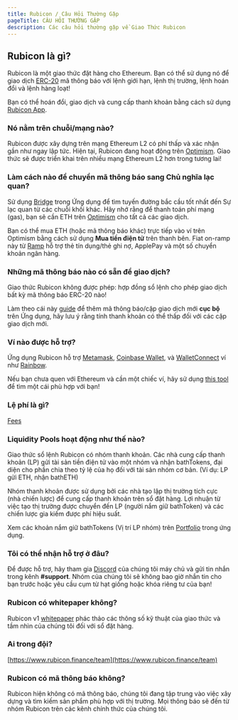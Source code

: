 ```yaml
---
title: Rubicon / Câu Hỏi Thường Gặp
pageTitle: CÂU HỎI THƯỜNG GẶP
description: Các câu hỏi thường gặp về Giao Thức Rubicon
---
```


## Rubicon là gì?

Rubicon là một giao thức đặt hàng cho Ethereum. Bạn có thể sử dụng nó để giao dịch [ERC-20](https://ethereum.org/en/developers/docs/standards/tokens/erc-20/) mã thông báo với lệnh giới hạn, lệnh thị trường, lệnh hoán đổi và lệnh hàng loạt!

Bạn có thể hoán đổi, giao dịch và cung cấp thanh khoản bằng cách sử dụng [Rubicon App](https://app.rubicon.finance/).

### Nó nằm trên chuỗi/mạng nào?

Rubicon được xây dựng trên mạng Ethereum L2 có phí thấp và xác nhận gần như ngay lập tức. Hiện tại, Rubicon đang hoạt động trên [Optimism](https://www.optimism.io/). Giao thức sẽ được triển khai trên nhiều mạng Ethereum L2 hơn trong tương lai!

### Làm cách nào để chuyển mã thông báo sang Chủ nghĩa lạc quan?

Sử dụng [Bridge](https://app.rubicon.finance/bridge) trong Ứng dụng để tìm tuyến đường bắc cầu tốt nhất đến Sự lạc quan từ các chuỗi khối khác. Hãy nhớ rằng để thanh toán phí mạng (gas), bạn sẽ cần ETH trên [Optimism](https://www.optimism.io/) cho tất cả các giao dịch.

Bạn có thể mua ETH (hoặc mã thông báo khác) trực tiếp vào ví trên Optimism bằng cách sử dụng **Mua tiền điện tử** trên thanh bên. Fiat on-ramp này từ [Ramp](https://ramp.network/) hỗ trợ thẻ tín dụng/thẻ ghi nợ, ApplePay và một số chuyển khoản ngân hàng.

### Những mã thông báo nào có sẵn để giao dịch?

Giao thức Rubicon không được phép: hợp đồng sổ lệnh cho phép giao dịch bất kỳ mã thông báo ERC-20 nào!

Làm theo cái này [guide](/docs/guides/trade/adding-a-trading-pair) để thêm mã thông báo/cặp giao dịch mới **cục bộ** trên Ứng dụng, hãy lưu ý rằng tính thanh khoản có thể thấp đối với các cặp giao dịch mới.

### Ví nào được hỗ trợ?

Ứng dụng Rubicon hỗ trợ [Metamask](https://metamask.io/), [Coinbase Wallet](https://www.coinbase.com/wallet), và [WalletConnect](https://walletconnect.com/) ví như [Rainbow](https://rainbow.me/).

Nếu bạn chưa quen với Ethereum và cần một chiếc ví, hãy sử dụng [this tool](https://ethereum.org/en/wallets/find-wallet/) để tìm một cái phù hợp với bạn!

### Lệ phí là gì?

[Fees](/docs/guides/trade/fees)

### Liquidity Pools hoạt động như thế nào?

Giao thức sổ lệnh Rubicon có nhóm thanh khoản. Các nhà cung cấp thanh khoản (LP) gửi tài sản tiền điện tử vào một nhóm và nhận bathTokens, đại diện cho phần chia theo tỷ lệ của họ đối với tài sản nhóm cơ bản.
(Ví dụ: LP gửi ETH, nhận bathETH)

Nhóm thanh khoản được sử dụng bởi các nhà tạo lập thị trường tích cực (nhà chiến lược) để cung cấp thanh khoản trên sổ đặt hàng. Lợi nhuận từ việc tạo thị trường được chuyển đến LP (người nắm giữ bathToken) và các chiến lược gia kiếm được phí hiệu suất.

Xem các khoản nắm giữ bathTokens (Vị trí LP nhóm) trên [Portfolio](https://app.rubicon.finance/portfolio) trong ứng dụng.

### Tôi có thể nhận hỗ trợ ở đâu?

Để được hỗ trợ, hãy tham gia [Discord](https://discord.com/invite/E7pS24J) của chúng tôi máy chủ và gửi tin nhắn trong kênh **#support**. Nhóm của chúng tôi sẽ không bao giờ nhắn tin cho bạn trước hoặc yêu cầu cụm từ hạt giống hoặc khóa riêng tư của bạn!

### Rubicon có whitepaper không?

Rubicon v1 [whitepaper](https://github.com/RubiconDeFi/rubicon-protocol-v1/blob/master/Rubicon%20v1%20Whitepaper.pdf) phác thảo các thông số kỹ thuật của giao thức và tầm nhìn của chúng tôi đối với sổ đặt hàng.

### Ai trong đội?

[https://www.rubicon.finance/team](https://www.rubicon.finance/team)

### Rubicon có mã thông báo không?

Rubicon hiện không có mã thông báo, chúng tôi đang tập trung vào việc xây dựng và tìm kiếm sản phẩm phù hợp với thị trường. Mọi thông báo sẽ đến từ nhóm Rubicon trên các kênh chính thức của chúng tôi.